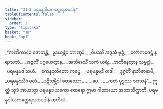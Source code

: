 ```yaml
---
title: "31.3 ပရမန္နဒါယကတ္ထေရအပဒါန"
tableOfContents: false
sidebar:
  order: 3
type: "tipitaka"
basket: "su"
book: "ap1"
---
```



<DynamicBreadcrumb />

<Division number="9" book="ap1" e="ch" v="20" p="283">

<Paragraph number="3444" type="verses" book="ap1">
_“ကဏိကာရံဝ ဇောတန္တံ,_  
ဥဒယန္တံဝ ဘာဏုမံ;_  
_ဝိပဿိံ အဒ္ဒသံ ဗုဒ္ဓံ,_  
_လောကဇေဋ္ဌံ နရာသဘံ._  

</Paragraph>

</Division>
<Division number="10" book="ap1" e="ch" v="20" p="283">

<Paragraph number="3445" type="verses" book="ap1">
_အဉ္ဇလိံ ပဂ္ဂဟေတွာန,_  
_အဘိနေသိံ သကံ ဃရံ;_  
_အဘိနေတွာန သမ္ဗုဒ္ဓံ,_  
_ပရမန္နမဒါသဟံ._  

</Paragraph>

</Division>
<Division number="11" book="ap1" e="ch" v="20" p="283">

<Paragraph number="3446" type="verses" book="ap1">
_ဧကနဝုတိတော ကပ္ပေ,_  
_ပရမန္နမဒိံ တဒါ;_  
_ဒုဂ္ဂတိံ နာဘိဇာနာမိ,_  
_ပရမန္နဿိဒံ ဖလံ._  

</Paragraph>

</Division>
<Division number="12" book="ap1" e="ch" v="20" p="283">

<Paragraph number="3447" type="verses" book="ap1">
_ပဋိသမ္ဘိဒါ စတဿော,_  
_ …ပေ… _  
_ကတံ ဗုဒ္ဓဿ သာသနံ”._  

</Paragraph>

<Paragraph number="3448" book="ap1">
ဣတ္ထံ သုဒံ အာယသ္မာ ပရမန္နဒါယကော ထေရော ဣမာ ဂါထာယော အဘာသိတ္ထာတိ.

</Paragraph>
</Division>

<Paragraph number="3449" type="center" book="ap1">
ပရမန္နဒါယကတ္ထေရဿာပဒါနံ တတိယံ.
</Paragraph>
